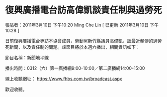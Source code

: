# 復興廣播電台訪高偉凱談責任制與過勞死

張貼者：2011年3月10日 下午10:20 Ming Che Lin  [ 已更新 2011年3月10日 下午10:28 ]

日前復興廣播電台專訪本協會成員，勞動黨新竹縣議員高偉凱，談最近頻傳的過勞死新聞，以及責任制的問題。該節目將於本週六播出，相關資訊如下：  



節目名稱：新聞地平線 

播出時間：0312（六）第一廣播網9:00-10:00／第二廣播網14:00-15:00 

線上收聽網址： https://www.fhbs.com.tw/broadcast.aspx

歡迎收聽。